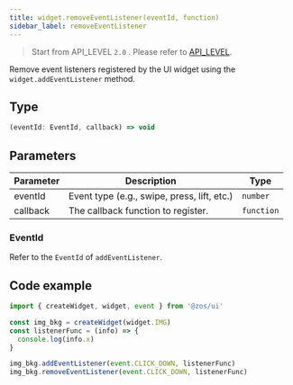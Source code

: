 ```yaml
---
title: widget.removeEventListener(eventId, function)
sidebar_label: removeEventListener
---
```


> Start from API_LEVEL `2.0` . Please refer to [API_LEVEL](../../../../guides/framework/device/compatibility.md).

Remove event listeners registered by the UI widget using the `widget.addEventListener` method.

## Type

```ts
(eventId: EventId, callback) => void
```

## Parameters

| Parameter | Description                                |    Type    |
| --------- | ------------------------------------------ | ---------- |
| eventId   | Event type (e.g., swipe, press, lift, etc.)| `number` |
| callback  | The callback function to register.         | `function` |

### EventId

Refer to the `EventId` of `addEventListener`.

## Code example

```js
import { createWidget, widget, event } from '@zos/ui'

const img_bkg = createWidget(widget.IMG)
const listenerFunc = (info) => {
  console.log(info.x)
}

img_bkg.addEventListener(event.CLICK_DOWN, listenerFunc)
img_bkg.removeEventListener(event.CLICK_DOWN, listenerFunc)
```

